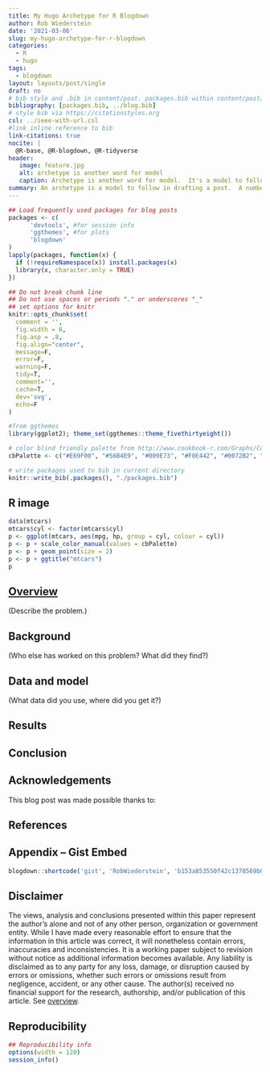 ```yaml
---
title: My Hugo Archetype for R Blogdown
author: Rob Wiederstein
date: '2021-03-06'
slug: my-hugo-archetype-for-r-blogdown
categories:
  - R
  - hugo
tags:
  - blogdown
layout: layouts/post/single
draft: no
# bib style and .bib in content/post. packages.bib within content/post/my-post
bibliography: [packages.bib, ../blog.bib]
# style bib via https://citationstyles.org
csl: ../ieee-with-url.csl
#link inline reference to bib
link-citations: true
nocite: |
  @R-base, @R-blogdown, @R-tidyverse
header:
   image: feature.jpg
   alt: archetype is another word for model
   caption: Archetype is another word for model.  It's a model to follow in drafting a blog post.
summary: An archetype is a model to follow in drafting a post.  A number of other synomyms also come to mind like form, template, outline, scaffold or layout.  An archetype is a model kept within the archetypes folder in hugo.  It's a smart way to bring consistency to your posts. Below is the archetype I use in rending an `R` analysis.
---
```



```r
## Load frequently used packages for blog posts
packages <- c(
      'devtools', #for session info
      'ggthemes', #for plots
      'blogdown'
)
lapply(packages, function(x) {
  if (!requireNamespace(x)) install.packages(x)
  library(x, character.only = TRUE)
})
```

```r
## Do not break chunk line
## Do not use spaces or periods "." or underscores "_"
## set options for knitr
knitr::opts_chunk$set(
  comment = '',
  fig.width = 6,
  fig.asp = .8,
  fig.align="center",
  message=F,
  error=F,
  warning=F,
  tidy=T,
  comment='',
  cache=T,
  dev='svg',
  echo=F
)
```

```r
#from ggthemes
library(ggplot2); theme_set(ggthemes::theme_fivethirtyeight())
```

```r
# color blind friendly palette from http://www.cookbook-r.com/Graphs/Colors_(ggplot2)/
cbPalette <- c("#E69F00", "#56B4E9", "#009E73", "#F0E442", "#0072B2", "#D55E00", "#CC79A7", "#000000")
```

```r
# write packages used to bib in current directory
knitr::write_bib(.packages(), "./packages.bib")
```

## R image


```r
data(mtcars)
mtcars$cyl <- factor(mtcars$cyl)
p <- ggplot(mtcars, aes(mpg, hp, group = cyl, colour = cyl))
p <- p + scale_color_manual(values = cbPalette)
p <- p + geom_point(size = 2)
p <- p + ggtitle("mtcars")
p
```


## [Overview](#overview)

(Describe the problem.)

## Background

(Who else has worked on this problem?  What did they find?)

## Data and model

(What data did you use, where did you get it?)

## Results

## Conclusion

## Acknowledgements

This blog post was made possible thanks to:

## References

<div id="refs"></div>

## Appendix -- Gist Embed

```r
blogdown::shortcode('gist', 'RobWiederstein', 'b153a853550f42c1378569b06efd49f7')
```



## Disclaimer

The views, analysis and conclusions presented within this paper represent the author’s alone and not of any other person, organization or government entity. While I have made every reasonable effort to ensure that the information in this article was correct, it will nonetheless contain errors, inaccuracies and inconsistencies. It is a working paper subject to revision without notice as additional information becomes available. Any liability is disclaimed as to any party for any loss, damage, or disruption caused by errors or omissions, whether such errors or omissions result from negligence, accident, or any other cause. The author(s) received no financial support for the research, authorship, and/or publication of this article. See [overview](#overview).



## Reproducibility

```r
## Reproducibility info
options(width = 120)
session_info()
```

